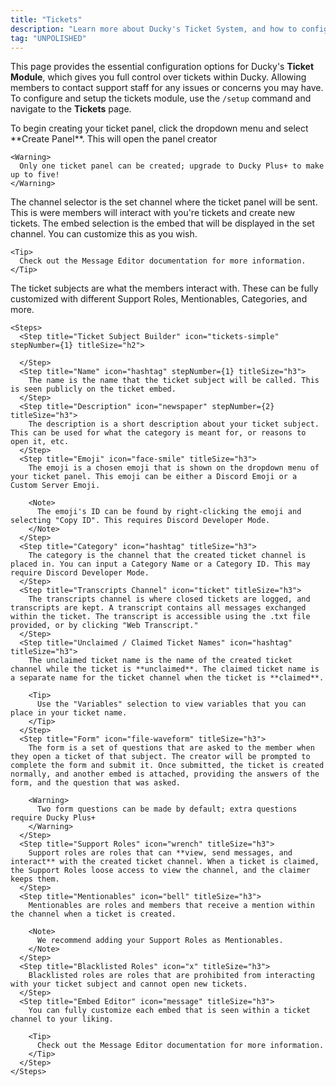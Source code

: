 ```yaml
---
title: "Tickets"
description: "Learn more about Ducky's Ticket System, and how to configure it."
tag: "UNPOLISHED"
---
```


This page provides the essential configuration options for Ducky's **Ticket Module**, which gives you full control over tickets within Ducky. Allowing members to contact support staff for any issues or concerns you may have. To configure and setup the tickets module, use the `/setup` command and navigate to the **Tickets** page.

<Steps>
  <Step title="Create Ticket Panel" iconType="regular" stepNumber={1} titleSize="h2">
    To begin creating your ticket panel, click the dropdown menu and select **Create Panel**. This will open the panel creator

    <Warning>
      Only one ticket panel can be created; upgrade to Ducky Plus+ to make up to five!
    </Warning>
  </Step>
  <Step title="Channel" titleSize="h2">
    The channel selector is the set channel where the ticket panel will be sent. This is were members will interact with you're tickets and create new tickets.
  </Step>
  <Step title="Embed" titleSize="h2">
    The embed selection is the embed that will be displayed in the set channel. You can customize this as you wish.

    <Tip>
      Check out the Message Editor documentation for more information.
    </Tip>
  </Step>
  <Step title="Ticket Subjects" titleSize="h2">
    The ticket subjects are what the members interact with. These can be fully customized with different Support Roles, Mentionables, Categories, and more.

    <Steps>
      <Step title="Ticket Subject Builder" icon="tickets-simple" stepNumber={1} titleSize="h2">
        
      </Step>
      <Step title="Name" icon="hashtag" stepNumber={1} titleSize="h3">
        The name is the name that the ticket subject will be called. This is seen publicly on the ticket embed.
      </Step>
      <Step title="Description" icon="newspaper" stepNumber={2} titleSize="h3">
        The description is a short description about your ticket subject. This can be used for what the category is meant for, or reasons to open it, etc.
      </Step>
      <Step title="Emoji" icon="face-smile" titleSize="h3">
        The emoji is a chosen emoji that is shown on the dropdown menu of your ticket panel. This emoji can be either a Discord Emoji or a Custom Server Emoji.

        <Note>
          The emoji's ID can be found by right-clicking the emoji and selecting "Copy ID". This requires Discord Developer Mode.
        </Note>
      </Step>
      <Step title="Category" icon="hashtag" titleSize="h3">
        The category is the channel that the created ticket channel is placed in. You can input a Category Name or a Category ID. This may require Discord Developer Mode.
      </Step>
      <Step title="Transcripts Channel" icon="ticket" titleSize="h3">
        The transcripts channel is where closed tickets are logged, and transcripts are kept. A transcript contains all messages exchanged within the ticket. The transcript is accessible using the .txt file provided, or by clicking "Web Transcript."
      </Step>
      <Step title="Unclaimed / Claimed Ticket Names" icon="hashtag" titleSize="h3">
        The unclaimed ticket name is the name of the created ticket channel while the ticket is **unclaimed**. The claimed ticket name is a separate name for the ticket channel when the ticket is **claimed**.

        <Tip>
          Use the "Variables" selection to view variables that you can place in your ticket name.
        </Tip>
      </Step>
      <Step title="Form" icon="file-waveform" titleSize="h3">
        The form is a set of questions that are asked to the member when they open a ticket of that subject. The creator will be prompted to complete the form and submit it. Once submitted, the ticket is created normally, and another embed is attached, providing the answers of the form, and the question that was asked.

        <Warning>
          Two form questions can be made by default; extra questions require Ducky Plus+
        </Warning>
      </Step>
      <Step title="Support Roles" icon="wrench" titleSize="h3">
        Support roles are roles that can **view, send messages, and interact** with the created ticket channel. When a ticket is claimed, the Support Roles loose access to view the channel, and the claimer keeps them.
      </Step>
      <Step title="Mentionables" icon="bell" titleSize="h3">
        Mentionables are roles and members that receive a mention within the channel when a ticket is created.

        <Note>
          We recommend adding your Support Roles as Mentionables.
        </Note>
      </Step>
      <Step title="Blacklisted Roles" icon="x" titleSize="h3">
        Blacklisted roles are roles that are prohibited from interacting with your ticket subject and cannot open new tickets.
      </Step>
      <Step title="Embed Editor" icon="message" titleSize="h3">
        You can fully customize each embed that is seen within a ticket channel to your liking.

        <Tip>
          Check out the Message Editor documentation for more information.
        </Tip>
      </Step>
    </Steps>
  </Step>
</Steps>